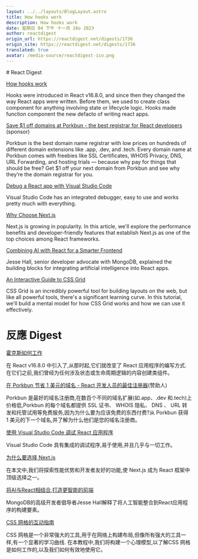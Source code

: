 ```yaml
---
layout: ../../layouts/BlogLayout.astro
title: How hooks work
description: How hooks work
date: 星期日 04 下午 十一月 26o 2023
author: reactdigest
origin_url: https://reactdigest.net/digests/1736
origin_site: https://reactdigest.net/digests/1736
translated: true
avatar: /media-source/reactdigest-ico.png
---
```



<Reference client:only="react" title="How hooks work" url="https://reactdigest.net/digests/1736" />

<Detail client:only="react">
	# React Digest

[How hooks work](https://reactdigest.net/link/16556/a24eb3ef-556d-456e-a6a4-25de0a1cd63b/email)

Hooks were introduced in React v16.8.0, and since then they changed the way React apps were written. Before them, we used to create class component for anything involving state or lifecycle logic. Hooks made function component the new defacto of writing react apps.

[Save $1 off domains at Porkbun - the best registrar for React developers](https://reactdigest.net/link/16557/a24eb3ef-556d-456e-a6a4-25de0a1cd63b/email) (sponsor)

Porkbun is the best domain name registrar with low prices on hundreds of different domain extensions like .app, .dev, and .tech. Every domain name at Porkbun comes with freebies like SSL Certificates, WHOIS Privacy, DNS, URL Forwarding, and hosting trials — because why pay for things that should be free? Get $1 off your next domain from Porkbun and see why they’re the domain registrar for you.

[Debug a React app with Visual Studio Code](https://reactdigest.net/link/16558/a24eb3ef-556d-456e-a6a4-25de0a1cd63b/email)

Visual Studio Code has an integrated debugger, easy to use and works pretty much with everything.

[Why Choose Next.js](https://reactdigest.net/link/16559/a24eb3ef-556d-456e-a6a4-25de0a1cd63b/email)

Next.js is growing in popularity. In this article, we'll explore the performance benefits and developer-friendly features that establish Next.js as one of the top choices among React frameworks.

[Combining AI with React for a Smarter Frontend](https://reactdigest.net/link/16560/a24eb3ef-556d-456e-a6a4-25de0a1cd63b/email)

Jesse Hall, senior developer advocate with MongoDB, explained the building blocks for integrating artificial intelligence into React apps.

[An Interactive Guide to CSS Grid](https://reactdigest.net/link/16561/a24eb3ef-556d-456e-a6a4-25de0a1cd63b/email)

CSS Grid is an incredibly powerful tool for building layouts on the web, but like all powerful tools, there's a significant learning curve. In this tutorial, we'll build a mental model for how CSS Grid works and how we can use it effectively.


</Detail>

# 反應 Digest

[霍克斯如何工作](https://reactdigest.net/link/16556/a24eb3ef-556d-456e-a6a4-25de0a1cd63b/email)

在 React v16.8.0 中引入了,从那时起,它们就改变了 React 应用程序的编写方式. 在它们之前,我们曾经为任何涉及状态或生命周期逻辑的内容创建类组件。

[在 Porkbun 节省 1 美元的域名 - React 开发人员的最佳注册器](https://reactdigest.net/link/16557/a24eb3ef-556d-456e-a6a4-25de0a1cd63b/email)(赞助人)

Porkbun 是最好的域名注册商,在数百个不同的域名扩展(如.app、.dev 和.tech)上价格低,Porkbun 的每个域名都提供 SSL 证书、 WHOIS 隐私、 DNS 、 URL 转发和托管试用等免费服务,因为为什么要为应该免费的东西付费?从 Porkbun 获得 1 美元的下一个域名,并了解为什么他们是您的域名注册商。

[使用 Visual Studio Code 调试 React 应用程序](https://reactdigest.net/link/16558/a24eb3ef-556d-456e-a6a4-25de0a1cd63b/email)

Visual Studio Code 具有集成的调试程序,易于使用,并且几乎与一切工作。

[为什么要选择 Next.js](https://reactdigest.net/link/16559/a24eb3ef-556d-456e-a6a4-25de0a1cd63b/email)

在本文中,我们将探索性能优势和开发者友好的功能,使 Next.js 成为 React 框架中顶级选择之一。

[将AI与React相结合,打造更智能的前端](https://reactdigest.net/link/16560/a24eb3ef-556d-456e-a6a4-25de0a1cd63b/email)

MongoDB的高级开发者倡导者Jesse Hall解释了将人工智能整合到React应用程序的构建要素。

[CSS 网格的互动指南](https://reactdigest.net/link/16561/a24eb3ef-556d-456e-a6a4-25de0a1cd63b/email)

CSS 网格是一个非常强大的工具,用于在网络上构建布局,但像所有强大的工具一样,有一个显著的学习曲线. 在本教程中,我们将构建一个心理模型,以了解CSS 网格是如何工作的,以及我们如何有效地使用它。


